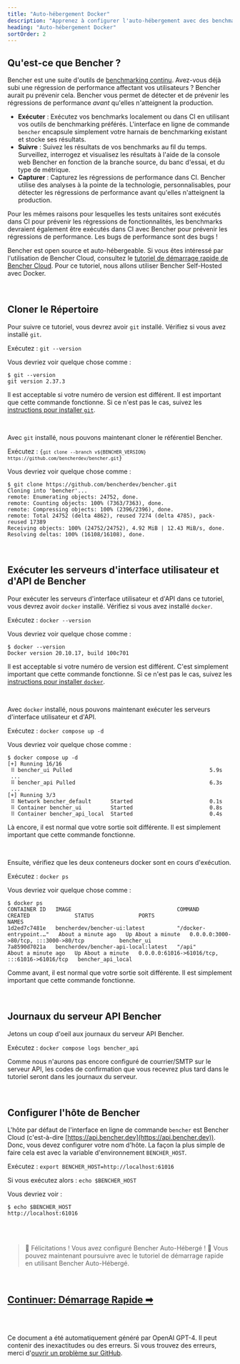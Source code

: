 ```yaml
---
title: "Auto-hébergement Docker"
description: "Apprenez à configurer l'auto-hébergement avec des benchmarks continus avec Bencher"
heading: "Auto-hébergement Docker"
sortOrder: 2
---
```



## Qu'est-ce que Bencher ?

Bencher est une suite d'outils de [benchmarking continu](/docs/explanation/continuous-benchmarking).
Avez-vous déjà subi une régression de performance affectant vos utilisateurs ?
Bencher aurait pu prévenir cela.
Bencher vous permet de détecter et de prévenir les régressions de performance _avant_ qu'elles n'atteignent la production.

- **Exécuter** : Exécutez vos benchmarks localement ou dans CI en utilisant vos outils de benchmarking préférés. L'interface en ligne de commande `bencher` encapsule simplement votre harnais de benchmarking existant et stocke ses résultats.
- **Suivre** : Suivez les résultats de vos benchmarks au fil du temps. Surveillez, interrogez et visualisez les résultats à l'aide de la console web Bencher en fonction de la branche source, du banc d'essai, et du type de métrique.
- **Capturer** : Capturez les régressions de performance dans CI. Bencher utilise des analyses à la pointe de la technologie, personnalisables, pour détecter les régressions de performance avant qu'elles n'atteignent la production.

Pour les mêmes raisons pour lesquelles les tests unitaires sont exécutés dans CI pour prévenir les régressions de fonctionnalités, les benchmarks devraient également être exécutés dans CI avec Bencher pour prévenir les régressions de performance. Les bugs de performance sont des bugs !

Bencher est open source et auto-hébergeable.
Si vous êtes intéressé par l'utilisation de Bencher Cloud, consultez le [tutoriel de démarrage rapide de Bencher Cloud](/docs/tutorial/quick-start).
Pour ce tutoriel, nous allons utiliser Bencher Self-Hosted avec Docker.

<br />

## Cloner le Répertoire

Pour suivre ce tutoriel, vous devrez avoir `git` installé.
Vérifiez si vous avez installé `git`.

Exécutez : `git --version`

Vous devriez voir quelque chose comme :

```
$ git --version
git version 2.37.3
```

Il est acceptable si votre numéro de version est différent.
Il est important que cette commande fonctionne.
Si ce n'est pas le cas, suivez les [instructions pour installer `git`](https://git-scm.com/book/en/v2/Getting-Started-Installing-Git).

<br />

Avec `git` installé, nous pouvons maintenant cloner le référentiel Bencher.

Exécutez : <code>{`git clone --branch v${BENCHER_VERSION} https://github.com/bencherdev/bencher.git`}</code>

Vous devriez voir quelque chose comme :

```
$ git clone https://github.com/bencherdev/bencher.git
Cloning into 'bencher'...
remote: Enumerating objects: 24752, done.
remote: Counting objects: 100% (7363/7363), done.
remote: Compressing objects: 100% (2396/2396), done.
remote: Total 24752 (delta 4862), reused 7274 (delta 4785), pack-reused 17389
Receiving objects: 100% (24752/24752), 4.92 MiB | 12.43 MiB/s, done.
Resolving deltas: 100% (16108/16108), done.
```

<br />

## Exécuter les serveurs d'interface utilisateur et d'API de Bencher

Pour exécuter les serveurs d'interface utilisateur et d'API dans ce tutoriel, vous devrez avoir `docker` installé.
Vérifiez si vous avez installé `docker`.

Exécutez : `docker --version`

Vous devriez voir quelque chose comme :

```
$ docker --version
Docker version 20.10.17, build 100c701
```

Il est acceptable si votre numéro de version est différent. C'est simplement important que cette commande fonctionne.
Si ce n'est pas le cas, suivez les [instructions pour installer `docker`](https://docs.docker.com/get-docker/).

<br />

Avec `docker` installé, nous pouvons maintenant exécuter les serveurs d'interface utilisateur et d'API.

Exécutez : `docker compose up -d`

Vous devriez voir quelque chose comme :

```
$ docker compose up -d
[+] Running 16/16
 ⠿ bencher_ui Pulled                                           5.9s
 ...
 ⠿ bencher_api Pulled                                          6.3s
 ...
[+] Running 3/3
 ⠿ Network bencher_default      Started                        0.1s
 ⠿ Container bencher_ui         Started                        0.8s
 ⠿ Container bencher_api_local  Started                        0.4s
```

Là encore, il est normal que votre sortie soit différente. Il est simplement important que cette commande fonctionne.

<br />

Ensuite, vérifiez que les deux conteneurs docker sont en cours d'exécution.

Exécutez : `docker ps`

Vous devriez voir quelque chose comme :

```
$ docker ps
CONTAINER ID   IMAGE                                 COMMAND                  CREATED              STATUS              PORTS                                           NAMES
1d2ed7c7481e   bencherdev/bencher-ui:latest          "/docker-entrypoint.…"   About a minute ago   Up About a minute   0.0.0.0:3000->80/tcp, :::3000->80/tcp           bencher_ui
7a8590d7021a   bencherdev/bencher-api-local:latest   "/api"                   About a minute ago   Up About a minute   0.0.0.0:61016->61016/tcp, :::61016->61016/tcp   bencher_api_local
```

Comme avant, il est normal que votre sortie soit différente. Il est simplement important que cette commande fonctionne.

<br />

## Journaux du serveur API Bencher

Jetons un coup d'oeil aux journaux du serveur API Bencher.

Exécutez : `docker compose logs bencher_api`

Comme nous n'aurons pas encore configuré de courrier/SMTP sur le serveur API,
les codes de confirmation que vous recevrez plus tard dans le tutoriel seront dans les journaux du serveur.

<br />

## Configurer l'hôte de Bencher

L'hôte par défaut de l'interface en ligne de commande `bencher` est Bencher Cloud (c'est-à-dire [https://api.bencher.dev](https://api.bencher.dev)).
Donc, vous devez configurer votre nom d'hôte. La façon la plus simple de faire cela est avec la variable d'environnement `BENCHER_HOST`.

Exécutez : `export BENCHER_HOST=http://localhost:61016`

Si vous exécutez alors : `echo $BENCHER_HOST`

Vous devriez voir :

```
$ echo $BENCHER_HOST
http://localhost:61016
```

<br />
<br />

> 🐰 Félicitations ! Vous avez configuré Bencher Auto-Hébergé ! 🎉
> Vous pouvez maintenant poursuivre avec le tutoriel de démarrage rapide en utilisant Bencher Auto-Hébergé.

<br />

<h2><a href="/docs/tutorial/quick-start">Continuer: Démarrage Rapide ➡</a></h2>

<div class="box" style="margin-top: 4rem;">Ce document a été automatiquement généré par OpenAI GPT-4. Il peut contenir des inexactitudes ou des erreurs. Si vous trouvez des erreurs, merci d'<a href="https://github.com/bencherdev/bencher/issues/new?title=Issue+with+translation+to+French&body=Issue+with+translation+to+French+for+tutorial%2Fen%2Fdocker.mdx.&labels=documentation" target="_blank">ouvrir un problème sur GitHub</a>.</div>
